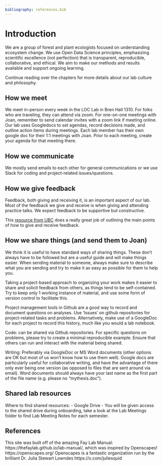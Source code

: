 ```yaml
---
bibliography: references.bib
---
```


# Introduction {#intro}

We are a group of forest and plant ecologists focused on understanding ecosystem change. We use Open Data Science principles, emphasizing scientific excellence (not perfection) that is transparent, reproducible, collaborative, and ethical. We aim to make our methods and results available and support ongoing learning.\

Continue reading over the chapters for more details about our lab culture and philosophy. 

## How we meet

We meet in-person every week in the LOC Lab in Bren Hall 1310. For folks who are traveling, they can attend via zoom. For one-on-one meetings with Joan, remember to send calendar invites with a zoom link if meeting online.
Our lab uses Googledocs to set agendas, record decisions made, and outline action items during meetings. Each lab member has their own google doc for their 1:1 meetings with Joan. Prior to each meeting, create your agenda for that meeting there.

## How we communicate
We mostly send emails to each other for general communications or we use Slack for coding and project-related issues/questions. 

## How we give feedback

Feedback, both giving and receiving it, is an important aspect of our lab. Most of the feedback we give and receive is when giving and attending practice talks. We expect feedback to be supportive but constructive.

This [resource from UBC](https://scwrl.ubc.ca/student-resources/learning-strategies-for-communicating-science/how-to-give-and-receive-effective-feedback/) does a really great job of outlining the main points of how to give and receive feedback.


## How we share things (and send them to Joan)

We think it is useful to have standard ways of sharing things. These don't always have to be followed but are a useful guide and will make things easier. When sending material to someone, always make sure to describe what you are sending and try to make it as easy as possible for them to help you.

Taking a project-based approach to organizing your work makes it easier to share and solicit feedback from others, as things tend to be self-contained. Try to keep only 1 working instance of material, and use some form of version control to facilitate this.

Project management tools in Github are a good way to record and document questions on analyses. Use 'Issues' on github repositories for project-related tasks and problems. Alternatively, make use of a GoogleDoc for each project to record this history, much like you would a lab notebook.

Code: can be shared via Github repositories. For specific questions on problems, please try to create a minimal reproducible example. Ensure that others can run and interact with the material being shared.

Writing: Preferably via GoogleDoc or MS Word documents (other options are OK but most of us won't know how to use them well). Google docs are particularly useful for collaborative writing, and have the advantage of there only ever being one version (as opposed to files that are sent around via email). Word documents should always have your last name as the first part of the file name (e.g. please no "mythesis.doc").

## Shared lab resources

Where to find shared resources: - Google Drive - You will be given access to the shared drive during onboarding, take a look at the Lab Meetings folder to find Lab Meeting Notes for each semester. 

## References
This site was built off of the amazing Fay Lab Manual: https://thefaylab.github.io/lab-manual/, which was inspired by Openscapes! https://openscapes.org/ Openscapes is a fantastic organization run by the brilliant Dr. Julia Stewart Lowndes https://x.com/juliesquid
